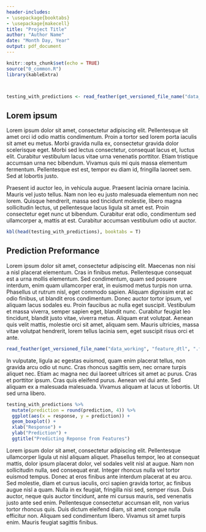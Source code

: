 ```yaml
---
header-includes:
- \usepackage{booktabs}
- \usepackage{makecell}
title: "Project Title"
author: "Author Name"
date: "Month Day, Year"
output: pdf_document
---
```




```r
knitr::opts_chunk$set(echo = TRUE)
source("0_common.R")
library(kableExtra)



testing_with_predictions <- read_feather(get_versioned_file_name("data_working", "testing_w_predictions", ".feather"))

```

## Lorem ipsum

Lorem ipsum dolor sit amet, consectetur adipiscing elit. Pellentesque sit amet orci id odio mattis condimentum. Proin a tortor sed lorem porta iaculis sit amet eu metus. Morbi gravida nulla ex, consectetur gravida dolor scelerisque eget. Morbi sed lectus consectetur, consequat lacus et, luctus elit. Curabitur vestibulum lacus vitae urna venenatis porttitor. Etiam tristique accumsan urna nec bibendum. Vivamus quis mi quis massa elementum fermentum. Pellentesque est est, tempor eu diam id, fringilla laoreet sem. Sed at lobortis justo.

Praesent id auctor leo, in vehicula augue. Praesent lacinia ornare lacinia. Mauris vel justo tellus. Nam non leo eu justo malesuada elementum non nec lorem. Quisque hendrerit, massa sed tincidunt molestie, libero magna sollicitudin lectus, ut pellentesque lacus ligula sit amet est. Proin consectetur eget nunc ut bibendum. Curabitur erat odio, condimentum sed ullamcorper a, mattis at est. Curabitur accumsan vestibulum odio ut auctor. 

```r
kbl(head(testing_with_predictions), booktabs = T)

```

## Prediction Preformance

Lorem ipsum dolor sit amet, consectetur adipiscing elit. Maecenas non nisi a nisl placerat elementum. Cras in finibus metus. Pellentesque consequat est a urna mollis elementum. Sed condimentum, quam sed posuere interdum, enim quam ullamcorper erat, in euismod metus turpis non urna. Phasellus ut rutrum nisl, eget commodo sapien. Aliquam dignissim erat ac odio finibus, ut blandit eros condimentum. Donec auctor tortor ipsum, vel aliquam lacus sodales eu. Proin faucibus ac nulla eget suscipit. Vestibulum et massa viverra, semper sapien eget, blandit nunc. Curabitur feugiat leo tincidunt, blandit justo vitae, viverra metus. Aliquam erat volutpat. Aenean quis velit mattis, molestie orci sit amet, aliquam sem. Mauris ultricies, massa vitae volutpat hendrerit, lorem tellus lacinia sem, eget suscipit risus orci et ante.


```r

read_feather(get_versioned_file_name("data_working", "feature_dtl", ".feather")) %>% rename_all(snakecase::to_title_case) %>% kbl(booktabs = T)

```
In vulputate, ligula ac egestas euismod, quam enim placerat tellus, non gravida arcu odio ut nunc. Cras rhoncus sagittis sem, nec ornare turpis aliquet nec. Etiam ac magna nec dui laoreet ultrices sit amet ac purus. Cras et porttitor ipsum. Cras quis eleifend purus. Aenean vel dui ante. Sed aliquam ex a malesuada malesuada. Vivamus aliquam at lacus ut lobortis. Ut sed urna libero. 
```r

testing_with_predictions %>%
  mutate(prediction = round(prediction, 4)) %>%
  ggplot(aes(x = response, y = prediction)) +
  geom_boxplot() +
  xlab("Response") +
  ylab("Prediction") +
  ggtitle("Predicting Reponse from Features")
```

Lorem ipsum dolor sit amet, consectetur adipiscing elit. Pellentesque ullamcorper ligula ut nisl aliquam aliquet. Phasellus tempor, leo at consequat mattis, dolor ipsum placerat dolor, vel sodales velit nisl at augue. Nam non sollicitudin nulla, sed consequat erat. Integer rhoncus nulla vel tortor euismod tempus. Donec at eros finibus ante interdum placerat at eu arcu. Sed molestie, diam et cursus iaculis, orci sapien gravida tortor, ac finibus augue nisl a quam. Nulla in ex feugiat, fringilla nisi sed, semper risus. Duis auctor, neque quis auctor tincidunt, ante mi cursus mauris, sed venenatis justo ante sed enim. Pellentesque consectetur accumsan elit, non varius tortor rhoncus quis. Duis dictum eleifend diam, sit amet congue nulla efficitur non. Aliquam sed condimentum libero. Vivamus sit amet turpis enim. Mauris feugiat sagittis finibus. 
